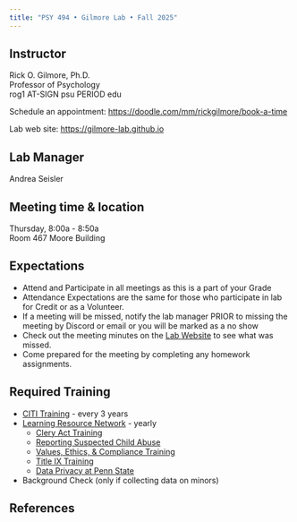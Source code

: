 ```yaml
---
title: "PSY 494 • Gilmore Lab • Fall 2025"
---
```


## Instructor {-}

Rick O. Gilmore, Ph.D. \
Professor of Psychology \
rog1 AT-SIGN psu PERIOD edu \

Schedule an appointment: <https://doodle.com/mm/rickgilmore/book-a-time></br>

Lab web site: <https://gilmore-lab.github.io>

## Lab Manager {-}

Andrea Seisler \

## Meeting time & location {-}

Thursday, 8:00a - 8:50a \
Room 467 Moore Building

## Expectations

- Attend and Participate in all meetings as this is a part of your Grade
- Attendance Expectations are the same for those who participate in lab for Credit or as a Volunteer.
- If a meeting will be missed, notify the lab manager PRIOR to missing the meeting by Discord or email or you will be marked as a no show 
- Check out the meeting minutes on the [Lab Website](https://gilmore-lab.github.io/lab-meetings.html) to see what was missed.
- Come prepared for the meeting by completing any homework assignments.

## Required Training

- [CITI Training](https://citi.psu.edu/) - every 3 years
- [Learning Resource Network](https://lrn.psu.edu/) - yearly
   - [Clery Act Training](https://gilmore-lab.github.io/protocols/training.html#clery-act-training) 
  - [Reporting Suspected Child Abuse](https://gilmore-lab.github.io/protocols/training.html#reporting-suspected-child-abuse)
  - [Values, Ethics, & Compliance Training](https://gilmore-lab.github.io/protocols/training.html#values-ethics-and-compliance-training) 
  - [Title IX Training](https://gilmore-lab.github.io/protocols/training.html#understanding-title-ix-at-penn-state) 
  - [Data Privacy at Penn State](https://gilmore-lab.github.io/protocols/training.html#data-privacy-at-penn-state)
- Background Check (only if collecting data on minors)

## References

